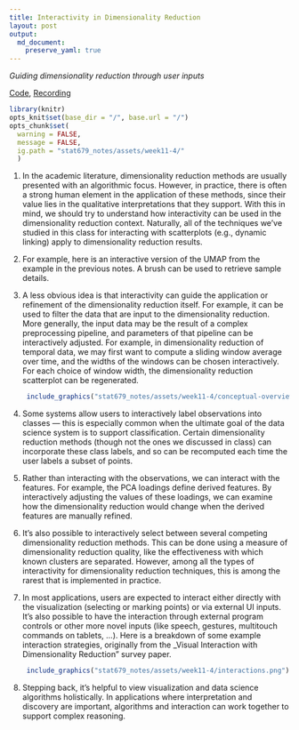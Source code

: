 ```yaml
---
title: Interactivity in Dimensionality Reduction
layout: post
output: 
  md_document:
    preserve_yaml: true
---
```


_Guiding dimensionality reduction through user inputs_

[Code](https://github.com/krisrs1128/stat679_code/tree/main/examples/week11/week11-4.Rmd), [Recording]()

```r
library(knitr)
opts_knit$set(base_dir = "/", base.url = "/")
opts_chunk$set(
  warning = FALSE, 
  message = FALSE,
  ig.path = "stat679_notes/assets/week11-4/"
  )
```


1. In the academic literature, dimensionality reduction methods are usually
presented with an algorithmic focus. However, in practice, there is often a
strong human element in the application of these methods, since their value lies
in the qualitative interpretations that they support. With this in mind, we
should try to understand how interactivity can be used in the dimensionality
reduction context. Naturally, all of the techniques we’ve studied in this class
for interacting with scatterplots (e.g., dynamic linking) apply to
dimensionality reduction results.

1. For example, here is an interactive version of the UMAP from the example in
the previous notes. A brush can be used to retrieve sample details.
	
1. A less obvious idea is that interactivity can guide the application or
refinement of the dimensionality reduction itself. For example, it can be used
to filter the data that are input to the dimensionality reduction. More
generally, the input data may be the result of a complex preprocessing pipeline,
and parameters of that pipeline can be interactively adjusted. For example, in
dimensionality reduction of temporal data, we may first want to compute a
sliding window average over time, and the widths of the windows can be chosen
interactively. For each choice of window width, the dimensionality reduction
scatterplot can be regenerated.

    <p align="center">
    ```r
    include_graphics("stat679_notes/assets/week11-4/conceptual-overview.png")
    ```
    </p>

1. Some systems allow users to interactively label observations into classes —
this is especially common when the ultimate goal of the data science system is
to support classification. Certain dimensionality reduction methods (though not
the ones we discussed in class) can incorporate these class labels, and so can
be recomputed each time the user labels a subset of points.

1. Rather than interacting with the observations, we can interact with the
features. For example, the PCA loadings define derived features. By
interactively adjusting the values of these loadings, we can examine how the
dimensionality reduction would change when the derived features are manually
refined.

1. It’s also possible to interactively select between several competing
dimensionality reduction methods. This can be done using a measure of
dimensionality reduction quality, like the effectiveness with which known
clusters are separated. However, among all the types of interactivity for
dimensionality reduction techniques, this is among the rarest that is
implemented in practice.

1. In most applications, users are expected to interact either directly with the
visualization (selecting or marking points) or via external UI inputs. It’s also
possible to have the interaction through external program controls or other more
novel inputs (like speech, gestures, multitouch commands on tablets, …). Here is
a breakdown of some example interaction strategies, originally from the _Visual
Interaction with Dimensionality Reduction" survey paper.

    <p align="center">
    ```r
    include_graphics("stat679_notes/assets/week11-4/interactions.png")
    ```
    </p>

1. Stepping back, it’s helpful to view visualization and data science
algorithms holistically. In applications where interpretation and discovery are
important, algorithms and interaction can work together to support complex
reasoning.
